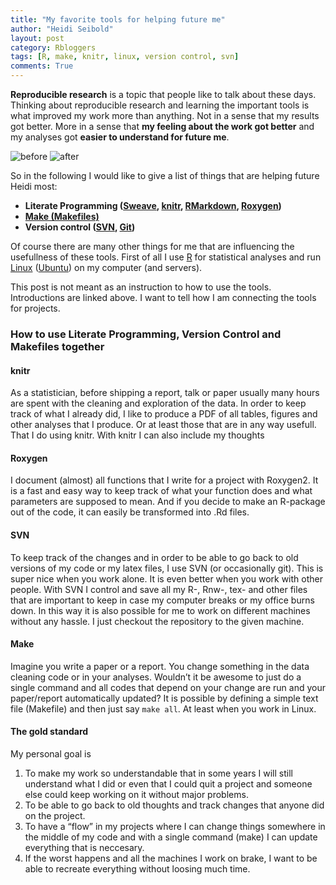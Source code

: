 ```yaml
---
title: "My favorite tools for helping future me"
author: "Heidi Seibold"
layout: post
category: Rbloggers
tags: [R, make, knitr, linux, version control, svn]
comments: True
---
```


**Reproducible research** is a topic that people like to talk about these days. 
Thinking about reproducible research and learning the important
tools is what improved my work more than anything. 
Not in a sense that my results got better. More 
in a sense that **my feeling about the work got better** and my analyses got 
**easier to understand for future me**. 

![before](/figure/source/heidi_before.jpg) 
![after](/figure/source/heidi_after.jpg) 

So in the following I would like to give a list of things that are helping 
future Heidi most:

- **Literate Programming ([Sweave](https://www.statistik.lmu.de/~leisch/Sweave/), [knitr](http://yihui.name/knitr/), [RMarkdown](http://rmarkdown.rstudio.com/), [Roxygen](https://cran.r-project.org/web/packages/roxygen2/vignettes/roxygen2.html))**
- **[Make (Makefiles)](http://www.gnu.org/software/make/manual/make.html)**
- **Version control ([SVN](https://subversion.apache.org/), [Git](https://git-scm.com))**

Of course there are many other things for me that are influencing the 
usefullness of these tools. First of all I use [R](https://www.r-project.org/) 
for statistical analyses and run   
[Linux](https://www.linux.com/) ([Ubuntu](http://www.ubuntu.com/)) on my
computer (and servers). 

This post is not meant as an instruction to how to use the tools. 
Introductions are linked above. I want to tell how I am connecting the tools
for projects. 

### How to use Literate Programming, Version Control and Makefiles together

#### knitr
As a statistician, before shipping a report, talk or paper usually many hours are
spent with the cleaning and exploration of the data. In order to keep track of what
I already did, I like to produce a PDF of all tables, figures and other analyses
that I produce. Or at least those that are in any way usefull. That I do using
knitr. With knitr I can also include my thoughts 

#### Roxygen
I document (almost) all functions that I write for a project with Roxygen2. It is
a fast and easy way to keep track of what your function does and what parameters 
are supposed to mean. And if you decide to make an R-package out of the code, it 
can easily be transformed into .Rd files.

#### SVN
To keep track of the changes and in order to be able to go back to old 
versions of my code or my latex files, I use SVN (or occasionally git). This is
super nice when you work alone. It is even better when you work with other people.
With SVN I control and save all my R-, Rnw-, tex- and other files that are 
important to keep in case my computer breaks or my office burns down. In this 
way it is also possible for me to work on different machines without any hassle.
I just checkout the repository to the given machine.

#### Make
Imagine you write a paper or a report. You change something in the data cleaning
code or in your analyses. Wouldn't it be awesome to just do a single command and
all codes that depend on your change are run and your paper/report automatically
updated? It is possible by defining a simple text file (Makefile) and then just 
say `make all`.  At least when you work in Linux.

#### The gold standard
My personal goal is 

1. To make my work so understandable that in some years I will
still understand what I did or even that I could quit a project and someone 
else could keep working on it without major problems. 
2. To be able to go back to old thoughts and track changes that anyone did
on the project.
3. To have a "flow" in my projects where I can change things somewhere in the
middle of my code and with a single command (make) I can update everything that
is neccesary.
4. If the worst happens and all the machines I work on brake, I want to be able
to recreate everything without loosing much time.















